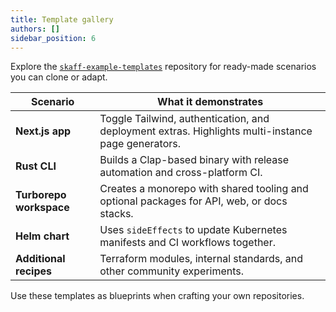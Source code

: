 ```yaml
---
title: Template gallery
authors: []
sidebar_position: 6
---
```


Explore the [`skaff-example-templates`](https://github.com/timonteutelink/skaff-example-templates) repository for ready-made scenarios you can clone or adapt.

| Scenario                | What it demonstrates                                                                               |
| ----------------------- | -------------------------------------------------------------------------------------------------- |
| **Next.js app**         | Toggle Tailwind, authentication, and deployment extras. Highlights multi-instance page generators. |
| **Rust CLI**            | Builds a Clap-based binary with release automation and cross-platform CI.                          |
| **Turborepo workspace** | Creates a monorepo with shared tooling and optional packages for API, web, or docs stacks.         |
| **Helm chart**          | Uses `sideEffects` to update Kubernetes manifests and CI workflows together.                       |
| **Additional recipes**  | Terraform modules, internal standards, and other community experiments.                            |

Use these templates as blueprints when crafting your own repositories.
